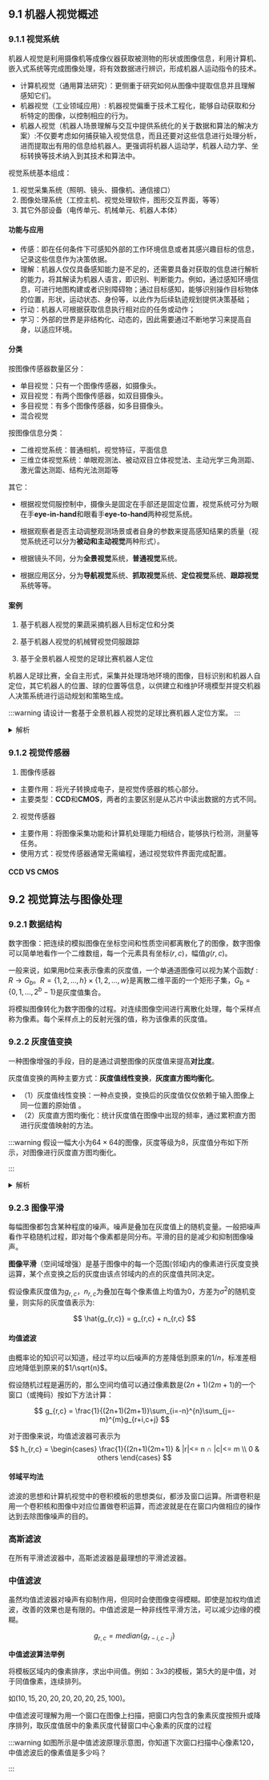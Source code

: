 
<WordCount>


## 9.1 机器人视觉概述

### 9.1.1 视觉系统

机器人视觉是利用摄像机等成像仪器获取被测物的形状或图像信息，利用计算机、嵌入式系统等完成图像处理，将有效数据进行辨识，形成机器人运动指令的技术。

- 计算机视觉（通用算法研究）：更侧重于研究如何从图像中提取信息并且理解感知它们。
- 机器视觉（工业领域应用）: 机器视觉偏重于技术工程化，能够自动获取和分析特定的图像，以控制相应的行为。
- 机器人视觉（机器人场景理解与交互中提供系统化的关于数据和算法的解决方案）:不仅要考虑如何捕获输入视觉信息，而且还要对这些信息进行处理分析，进而提取出有用的信息给机器人。更强调将机器人运动学，机器人动力学、坐标转换等技术纳入到其技术和算法中。

视觉系统基本组成：

1. 视觉采集系统（照明、镜头、摄像机、通信接口）
2. 图像处理系统（工控主机、视觉处理软件，图形交互界面，等等）
3. 其它外部设备（电传单元、机械单元、机器人本体）

#### 功能与应用

- 传感：即在任何条件下可感知外部的工作环境信息或者其感兴趣目标的信息，记录这些信息作为决策依据。
- 理解：机器人仅仅具备感知能力是不足的，还需要具备对获取的信息进行解析的能力，将其解读为机器人语言，即识别、判断能力。例如，通过感知环境信息，可进行地图构建或者识别障碍物；通过目标感知，能够识别操作目标物体的位置，形状，运动状态、身份等，以此作为后续轨迹规划提供决策基础；
- 行动：机器人可根据获取信息执行相对应的任务或动作；
- 学习：外部的世界是非结构化、动态的，因此需要通过不断地学习来提高自身，以适应环境。

#### 分类

按图像传感器数量区分：

- 单目视觉：只有一个图像传感器，如摄像头。
- 双目视觉：有两个图像传感器，如双目摄像头。
- 多目视觉：有多个图像传感器，如多目摄像头。
- 混合视觉

按图像信息分类：

- 二维视觉系统：普通相机，视觉特征，平面信息
- 三维立体视觉系统：单眼观测法、被动双目立体视觉法、主动光学三角测距、激光雷达测距、结构光法测距等

其它：

- 根据视觉伺服控制中，摄像头是固定在手部还是固定位置，视觉系统可分为眼在手**eye-in-hand**和眼看手**eye-to-hand**两种视觉系统。

- 根据观察者是否主动调整观测场景或者自身的参数来提高感知结果的质量（视觉系统还可以分为**被动和主动视觉**两种形式）。

- 根据镜头不同，分为**全景视觉**系统，**普通视觉**系统。

- 根据应用区分，分为**导航视觉**系统、**抓取视觉**系统、**定位视觉**系统、**跟踪视觉**系统等等。

#### 案例

1. 基于机器人视觉的果蔬采摘机器人目标定位和分类


2. 基于机器人视觉的机械臂视觉伺服跟踪


3. 基于全景机器人视觉的足球比赛机器人定位

机器人足球比赛，全自主形式，采集并处理场地环境的图像，目标识别和机器人自定位，其它机器人的位置、球的位置等信息，以供建立和维护环境模型并提交机器人决策系统进行运动规划和策略生成。


:::warning
请设计一套基于全景机器人视觉的足球比赛机器人定位方案。
:::

<details>
<summary>解析</summary>

方案一：由全向反射镜与摄像机联合使用构建全向视觉系统。

方案二：由组合反射镜面和摄像机组成


</details>

### 9.1.2 视觉传感器

1. 图像传感器
- 主要作用：将光子转换成电子，是视觉传感器的核心部分。
- 主要类型：**CCD**和**CMOS**，两者的主要区别是从芯片中读出数据的方式不同。
2. 视觉传感器
- 主要作用：将图像采集功能和计算机处理能力相结合，能够执行检测，测量等任务。
- 使用方式：视觉传感器通常无需编程，通过视觉软件界面完成配置。

#### CCD VS CMOS

## 9.2 视觉算法与图像处理

### 9.2.1 数据结构

数字图像：把连续的模拟图像在坐标空间和性质空间都离散化了的图像，数字图像可以简单地看作一个二维数组，每一个元素具有坐标$(r,c)$，幅值$g(r,c)$。

一般来说，如果用$b$位来表示像素的灰度值，一个单通道图像可以视为某个函数$f:R \rightarrow G_b$。$R=\{1,2,...,h\} \times \{1,2,...,w\}$是离散二维平面的一个矩形子集，$G_b = \{0,1,...,2^b-1\}$是灰度值集合。

将模拟图像转化为数字图像的过程。对连续图像空间进行离散化处理，每个采样点称为像素。每个采样点上的反射光强的值，称为该像素的灰度值。


### 9.2.2 灰度值变换

一种图像增强的手段，目的是通过调整图像的灰度值来提高**对比度**。

灰度值变换的两种主要方式：**灰度值线性变换**，**灰度直方图均衡化**。

- （1）灰度值线性变换：一种点变换，变换后的灰度值仅仅依赖于输入图像上同一位置的原始值         。 
- （2）灰度直方图均衡化：统计灰度值在图像中出现的频率，通过累积直方图进行灰度值映射的方法。

:::warning
假设一幅大小为$64\times64$的图像，灰度等级为8，灰度值分布如下所示，对图像进行灰度直方图均衡化。

:::
<details>
<summary>解析</summary>
</details>


### 9.2.3 图像平滑

每幅图像都包含某种程度的噪声。噪声是叠加在灰度值上的随机变量。一般把噪声看作平稳随机过程，即对每个像素都是同分布。平滑的目的是减少和抑制图像噪声。

**图像平滑**（空间域增强）是基于图像中的每一个范围(邻域)内的像素进行灰度变换运算，某个点变换之后的灰度由该点邻域内的点的灰度值共同决定。

假设像素灰度值为$g_{r,c}$，$n_{r,c}$为叠加在每个像素值上均值为0，方差为$\sigma^2$的随机变量，则实际的灰度值表示为:

$$
\hat{g_{r,c}} = g_{r,c} + n_{r,c}
$$

#### 均值滤波

由概率论的知识可以知道，经过平均以后噪声的方差降低到原来的$1/n$，标准差相应地降低到原来的$1/\sqrt{n}$。

假设随机过程是遍历的，那么空间均值可以通过像素数是$(2n+1)(2m+1)$的一个窗口（或掩码）按如下方法计算：

$$
g_{r,c} = \frac{1}{(2n+1)(2m+1)}\sum_{i=-n}^{n}\sum_{j=-m}^{m}g_{r+i,c+j}
$$

对于图像来说，均值滤波器可表示为 
$$
h_{r,c} = \begin{cases} \frac{1}{(2n+1)(2m+1)} & |r|<= n ∩ |c|<= m \\ 0 & others \end{cases}
$$

#### 邻域平均法

滤波的思想和计算机视觉中的卷积模板的思想类似，都涉及窗口运算。所谓卷积是用一个卷积核和图像中对应位置做卷积运算，而滤波就是在在窗口内做相应的操作达到去除图像噪声的目的。

### 高斯滤波

在所有平滑滤波器中，高斯滤波器是最理想的平滑滤波器。

### 中值滤波

虽然均值滤波器对噪声有抑制作用，但同时会使图像变得模糊。即使是加权均值滤波，改善的效果也是有限的。中值滤波是一种非线性平滑方法，可以减少边缘的模糊。

$$
g_{r,c} = median\{g_{r-i,c-j}\}
$$

**中值滤波算法举例**

将模板区域内的像素排序，求出中间值。例如：3x3的模板，第5大的是中值，对于同值像素，连续排列。

如$(10,15,20,20,20,20,20,25,100)$。

中值滤波可理解为用一个窗口在图像上扫描，把窗口内包含的象素灰度按照升或降序排列，取灰度值居中的象素灰度代替窗口中心象素的灰度的过程

:::warning
如图所示是中值滤波原理示意图，你知道下次窗口扫描中心像素120，中值滤波后的像素值是多少吗？


:::

</WordCount>
